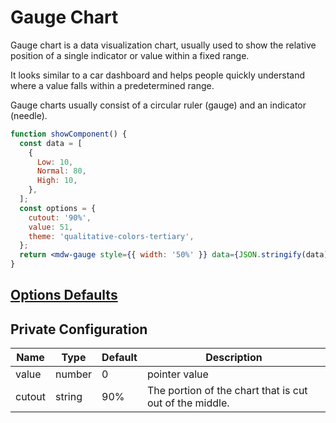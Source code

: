 # Gauge Chart

Gauge chart is a data visualization chart, usually used to show the relative position of a single indicator or value within a fixed range.

It looks similar to a car dashboard and helps people quickly understand where a value falls within a predetermined range.

Gauge charts usually consist of a circular ruler (gauge) and an indicator (needle).


```jsx live
function showComponent() {
  const data = [
    {
      Low: 10,
      Normal: 80,
      High: 10,
    },
  ];
  const options = {
    cutout: '90%',
    value: 51,
    theme: 'qualitative-colors-tertiary',
  };
  return <mdw-gauge style={{ width: '50%' }} data={JSON.stringify(data)} options={JSON.stringify(options)}></mdw-gauge>;
}
```

## [Options Defaults](doughnut#options-defaults)

## Private Configuration

| Name   | Type   | Default | Description                                             |
| ------ | ------ | ------- | ------------------------------------------------------- |
| value  | number | 0       | pointer value                                           |
| cutout | string | 90%     | The portion of the chart that is cut out of the middle. |
